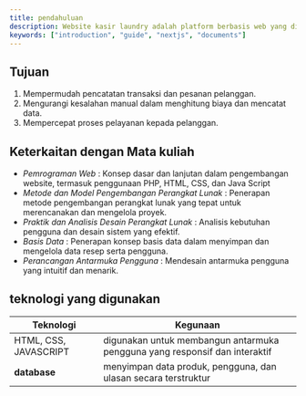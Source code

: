 ```yaml
---
title: pendahuluan
description: Website kasir laundry adalah platform berbasis web yang dirancang untuk membantu bisnis laundry dalam mengelola transaksi dan operasional sehari-hari. Tujuan utamanya adalah meningkatkan efisiensi, akurasi, dan layanan pelanggan melalui sistem yang mudah digunakan dan terintegrasi.
keywords: ["introduction", "guide", "nextjs", "documents"]
---
```



## Tujuan

1. Mempermudah pencatatan transaksi dan pesanan pelanggan.
2. Mengurangi kesalahan manual dalam menghitung biaya dan mencatat data.
3. Mempercepat proses pelayanan kepada pelanggan.


## Keterkaitan dengan Mata kuliah 

- *Pemrograman Web*                               : Konsep dasar dan lanjutan dalam pengembangan website, termasuk penggunaan PHP, HTML, CSS, dan Java Script
- *Metode dan Model Pengembangan Perangkat Lunak* : Penerapan metode pengembangan perangkat lunak yang tepat untuk merencanakan dan mengelola proyek.
- *Praktik dan Analisis Desain Perangkat Lunak*   : Analisis kebutuhan pengguna dan desain sistem yang efektif.
- *Basis Data*                                    : Penerapan konsep basis data dalam menyimpan dan mengelola data resep serta pengguna.
- *Perancangan Antarmuka Pengguna*                : Mendesain antarmuka pengguna yang intuitif dan menarik.

## teknologi yang digunakan

| Teknologi                            | Kegunaan                                                                                                         |
|--------------------------------------|------------------------------------------------------------------------------------------------------------------|
| HTML, CSS, JAVASCRIPT                | digunakan untuk membangun antarmuka pengguna yang responsif dan interaktif                                       |
| **database**                         | menyimpan data produk, pengguna, dan ulasan secara terstruktur                                                                 |
